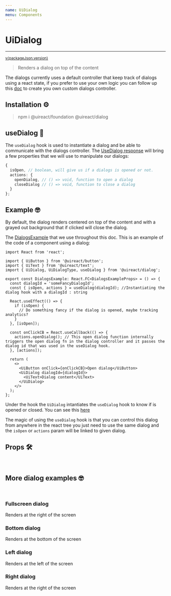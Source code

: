 ```yaml
---
name: UiDialog
menu: Components
---
```





# UiDialog

---

<sup>
  <a href="https://github.com/inavac182/ui-react/blob/main/packages/dialog/" target="_blank">
    v{packageJson.version}
  </a>
</sup>

> Renders a dialog on top of the content

The dialogs currently uses a default controller that keep track of dialogs using a react state, if you prefer to use your own logic
you can follow up this [doc](./custom-dialog-controller) to create you own custom dialogs controller.

## Installation ⚙️

> npm i @uireact/foundation @uireact/dialog

## useDialog 📡

The `useDialog` hook is used to instantiate a dialog and be able to communicate with the dialogs controller. The [UseDialog response](https://github.com/inavac182/uireact/blob/main/packages/dialog/src/provider/use-dialog-hook.ts#LL10C6-L10C19) will bring a few properties that we will use to manipulate our dialogs:

```ts
{
  isOpen, // boolean, will give us if a dialogs is opened or not.
  actions: {
    openDialog, // () => void, function to open a dialog
    closeDialog // () => void, function to close a dialog
  }
};
```

## Example 🤓

By default, the dialog renders centered on top of the content and with a grayed out background that if clicked will close the dialog.

<Playground hideThemeSelector>
  <DialogsExample title="Dialog title" dialogId="first-example" />
</Playground>

The [DialogsExample](https://github.com/inavac182/uireact/blob/main/packages/dialog/docs/utils/DialogsExample.tsx#L15) that we use throughout this doc. This is an example of the code of a component using a dialog:

```tsx
import React from 'react';

import { UiButton } from '@uireact/button';
import { UiText } from '@uireact/text';
import { UiDialog, UiDialogType, useDialog } from '@uireact/dialog';

export const DialogsExample: React.FC<DialogsExampleProps> = () => {
  const dialogId = 'someFancyDialogId';
  const { isOpen, actions } = useDialog(dialogId); //Instantiating the dialog hook with a dialogId : string

  React.useEffect(() => {
    if (isOpen) {
      // Do something fancy if the dialog is opened, maybe tracking analytics?
    }
  }, [isOpen]);

  const onClickCB = React.useCallback(() => {
    actions.openDialog(); // This open dialog function internally triggers the open dialog fn in the dialog controller and it passes the dialog id that was used in the useDialog hook.
  }, [actions]);

  return (
    <>
      <UiButton onClick={onClickCB}>Open dialog</UiButton>
      <UiDialog dialogId={dialogId}>
        <UiText>Dialog content</UiText>
      </UiDialog>
    </>
  );
};
```

Under the hook the `UiDialog` intantiates the `useDialog` hook to know if is opened or closed. You can see this [here](https://github.com/inavac182/uireact/blob/main/packages/dialog/src/ui-dialog.tsx#L32)

The magic of using the `useDialog` hook is that you can control this dialog from anywhere in the react tree you just need to use the same dialog and the `isOpen` or `actions` param will be linked to given dialog.

## Props 🛠️

<Props of={UiDialog} />

<br />

## More dialog examples 🤓

<br />

### Fullscreen dialog

Renders at the right of the screen

<Playground hideThemeSelector>
  <DialogsExample type={UiDialogType.FULLSCREEN} dialogId="fullscreen-example" />
</Playground>

### Bottom dialog

Renders at the bottom of the screen

<Playground hideThemeSelector>
  <DialogsExample type={UiDialogType.BOTTOM} dialogId="bottom-example" />
</Playground>

### Left dialog

Renders at the left of the screen

<Playground hideThemeSelector>
  <DialogsExample type={UiDialogType.LEFT} dialogId="left-example" />
</Playground>

### Right dialog

Renders at the right of the screen

<Playground hideThemeSelector>
  <DialogsExample type={UiDialogType.RIGHT} dialogId="right-example" />
</Playground>
